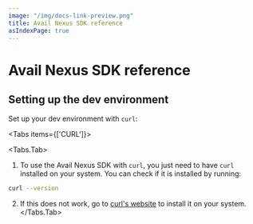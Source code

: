 ```yaml
---
image: "/img/docs-link-preview.png"
title: Avail Nexus SDK reference
asIndexPage: true
---
```



# Avail Nexus SDK reference

## Setting up the dev environment

Set up your dev environment with `curl`:

<Tabs items={['CURL']}>

<Tabs.Tab>

1. To use the Avail Nexus SDK with `curl`, you just need to have `curl` installed on your system. 
You can check if it is installed by running:

```bash filename="CURL"
curl --version
```

2. If this does not work, go to [curl's website](https://curl.se/) to install it on your system. 
</Tabs.Tab>

</Tabs>
